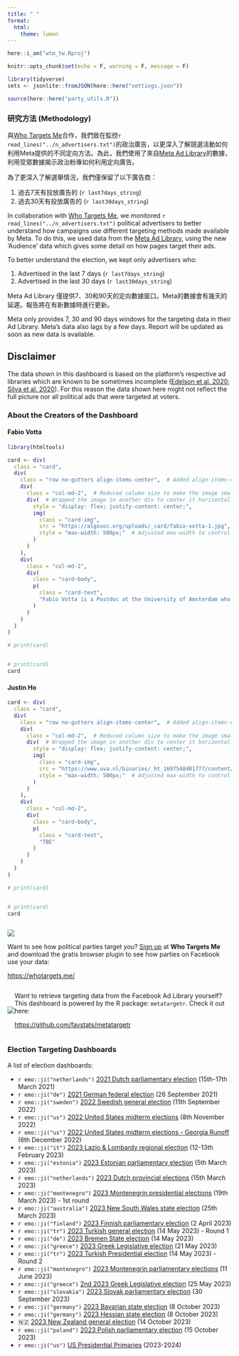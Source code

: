 ```yaml
---
title: " "
format:
  html:
    theme: lumen
---
```


```r
here::i_am("wtm_tw.Rproj")

knitr::opts_chunk$set(echo = F, warning = F, message = F)

library(tidyverse)
sets <- jsonlite::fromJSON(here::here("settings.json"))

source(here::here("party_utils.R"))
```


### 研究方法 (Methodology)

與[Who Targets Me](https://whotargets.me/)合作，我們致在監控`r read_lines("../n_advertisers.txt")`的政治廣告，以更深入了解競選活動如何利用Meta提供的不同定向方法。為此，我們使用了來自[Meta Ad Library](https://www.facebook.com/ads/library/)的數據，利用受眾數據揭示政治粉專如何利用定向廣告。

為了更深入了解選舉情況，我們僅保留了以下廣告商：

1. 過去7天有投放廣告的 (`r last7days_string`)
2. 過去30天有投放廣告的 (`r last30days_string`)

In collaboration with [Who Targets Me](https://whotargets.me/), we monitored `r read_lines("../n_advertisers.txt")` political advertisers to better understand how campaigns use different targeting methods made available by Meta. To do this, we used data from the [Meta Ad Library](https://www.facebook.com/ads/library/), using the new 'Audience' data which gives some detail on how pages target their ads. 

To better understand the election, we kept only advertisers who:

1. Advertised in the last 7 days (`r last7days_string`)
2. Advertised in the last 30 days (`r last30days_string`)


::: {.callout-note}
Meta Ad Library 僅提供7、30和90天的定向數據窗口。Meta的數據會有幾天的延遲。報告將在有新數據時進行更新。

Meta only provides 7, 30 and 90 days windows for the targeting data in their Ad Library. Meta's data also lags by a few days. Report will be updated as soon as new data is available.
:::


::: {.callout-caution}
## Disclaimer

The data shown in this dashboard is based on the platform's respective ad libraries which are known to be sometimes incomplete ([Edelson et al. 2020](https://ieeexplore.ieee.org/abstract/document/9152626?casa_token=X9SB7c8W9rAAAAAA:ymZr9ynFNTU6Fjzg3dcQpBzZpJ8bsEfj-H0RVTu2EZafKjhcD5Zu_VQ0aJc6qi9OMks3mUdFs-g); [Silva et al. 2020](https://dl.acm.org/doi/abs/10.1145/3366423.3380109?casa_token=ddoyvLl4R5YAAAAA:JqVLRLe6GHlR2o4zZqbEMlReyuTTyQxCGteUkdcFMR0xuCYWgwdl3NKyK05REOZm8vYl_W-bjOEaepM)). For this reason the data shown here might not reflect the full picture nor all political ads that were targeted at voters.

:::

### About the Creators of the Dashboard


::: {.panel-tabset}

#### Fabio Votta

```r

library(htmltools)

card <- div(
  class = "card",
  div(
    class = "row no-gutters align-items-center",  # Added align-items-center to vertically center the content
    div(
      class = "col-md-2",  # Reduced column size to make the image smaller
      div(  # Wrapped the image in another div to center it horizontally
        style = "display: flex; justify-content: center;",
        img(
          class = "card-img", 
          src = "https://algosoc.org/uploads/_card/fabio-votta-1.jpg",
          style = "max-width: 500px;"  # Adjusted max-width to control image size
        )
      )
    ),
    div(
      class = "col-md-2",
      div(
        class = "card-body",
        p(
          class = "card-text", 
          "Fabio Votta is a Postdoc at the University of Amsterdam who studies (online) political microtargeting and its usage around the world."
        )
      )
    )
  )
)

# print(card)


# print(card)
card

```


#### Justin Ho

```r
card <- div(
  class = "card",
  div(
    class = "row no-gutters align-items-center",  # Added align-items-center to vertically center the content
    div(
      class = "col-md-2",  # Reduced column size to make the image smaller
      div(  # Wrapped the image in another div to center it horizontally
        style = "display: flex; justify-content: center;",
        img(
          class = "card-img", 
          src = "https://www.uva.nl/binaries/_ht_1697548401777/content/documents/personalpages/h/o/j.c.ho/j.c.ho",
          style = "max-width: 500px;"  # Adjusted max-width to control image size
        )
      )
    ),
    div(
      class = "col-md-2",
      div(
        class = "card-body",
        p(
          class = "card-text", 
          "TBE"
        )
      )
    )
  )
)

# print(card)


# print(card)
card


```



:::: {style="display: flex; justify-content: center; align-items: center;" }
:::

::: {}
![](wtm_logo_2020.png)
:::

::: {}
Want to see how political parties target *you*? [Sign up](https://whotargets.me/) at **Who Targets Me** and download the gratis browser plugin to see how parties on Facebook use your data:

[https://whotargets.me/](https://whotargets.me/)
:::

::::

:::: {style="display: flex; justify-content: center; align-items: center;" }

::: {}
![](metatargetr_logo.png)
:::

::: {}
Want to retrieve targeting data from the Facebook Ad Library yourself? This dashboard is powered by the R package: `metatargetr`. Check it out here:

[https://github.com/favstats/metatargetr](https://github.com/favstats/metatargetr)
:::

::::


### Election Targeting Dashboards

A list of election dashboards:

+ `r emo::ji("netherlands")` [2021 Dutch parliamentary election](https://favstats.github.io/DutchElectionObservatory/en/index.html) (15th-17th March 2021)
+ `r emo::ji("de")` [2021 German federal election](https://favstats.shinyapps.io/btw21_wtm) (26 September 2021)
+ `r emo::ji("sweden")` [2022 Swedish general election](https://favstats.github.io/SwedishElection2022/) (11th September 2022)
+ `r emo::ji("us")` [2022 United States midterm elections](https://whotargetsme.shinyapps.io/midterms2022/) (8th November 2022)
+ `r emo::ji("us")` [2022 United States midterm elections - Georgia Runoff](https://whotargetsme.github.io/midterms2022_dashboard/) (6th December 2022)
+ `r emo::ji("it")` [2023 Lazio & Lombardy regional election](https://favstats.github.io/regionali2023/) (12-13th February 2023)
+ `r emo::ji("estonia")` [2023 Estonian parliamentary election](https://favstats.github.io/EstoniaElection2023/) (5th March 2023)
+ `r emo::ji("netherlands")` [2023 Dutch provincial elections](https://favstats.github.io/ProvincialeStatenverkiezingen2023/) (15th March 2023)
+ `r emo::ji("montenegro")` [2023 Montenegrin presidential elections](https://favstats.github.io/MontenegroPresidentialElection2023/) (19th March 2023) - 1st round
+ `r emo::ji("australia")` [2023 New South Wales state election](https://favstats.github.io/NSWAustralianElection2023/) (25th March 2023)
+ `r emo::ji("finland")` [2023 Finnish parliamentary election](https://favstats.github.io/FinlandElections2023/) (2 April 2023)
+ `r emo::ji("tr")` [2023 Turkish general election](https://favstats.github.io/TurkishElection2023/round1) (14 May 2023) - Round 1
+ `r emo::ji("de")` [2023 Bremen State election](https://favstats.github.io/BremenStateElection2023/) (14 May 2023)
+ `r emo::ji("greece")` [2023 Greek Legislative election](https://favstats.github.io/BremenStateElection2023/) (21 May 2023)
+ `r emo::ji("tr")` [2023 Turkish Presidential election](https://favstats.github.io/TurkishElection2023/) (14 May 2023) - Round 2
+ `r emo::ji("montenegro")` [2023 Montenegrin parliamentary elections](https://favstats.github.io/2023MontenegrinParliamentaryElection/) (11 June 2023)
+ `r emo::ji("greece")` [2nd 2023 Greek Legislative election](https://favstats.github.io/2ndGreeceElection2023/) (25 May 2023)
+ `r emo::ji("slovakia")` [2023 Slovak parliamentary election](https://favstats.github.io/slovakia2023/) (30 September 2023)
+ `r emo::ji("germany")` [2023 Bavarian state election](https://favstats.github.io/LTW2023/bavaria) (8 October 2023)
+ `r emo::ji("germany")` [2023 Hessian state election](https://favstats.github.io/LTW2023/hessen) (8 October 2023)
+ 🇳🇿 [2023 New Zealand general election](https://favstats.github.io/NZ2023/) (14 October 2023)
+ `r emo::ji("poland")` [2023 Polish parliamentary election](https://favstats.github.io/poland2023/) (15 October 2023)
+ `r emo::ji("us")` [US Presidential Primaries](https://favstats.github.io/USprimaries2024/) (2023-2024)






